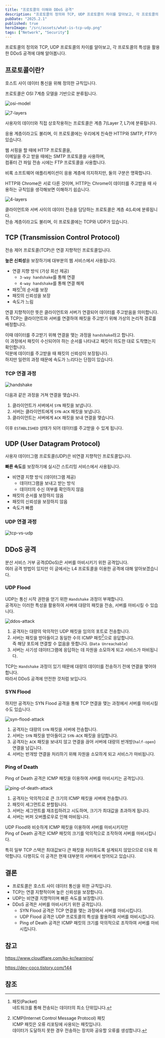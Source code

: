 ```yaml
---
title: "프로토콜의 이해와 DDoS 공격"
description: "프로토콜의 정의와 TCP, UDP 프로토콜의 차이를 알아보고, 각 프로토콜의 특성을 활용한 DDoS 공격에 대해 알아봅니다."
pubDate: "2025.2.1"
published: true
heroImage: "/src/assets/what-is-tcp-udp.png"
tags: ["Network", "Security"]
---
```


프로토콜의 정의와 TCP, UDP 프로토콜의 차이를 알아보고, 각 프로토콜의 특성을 활용한 DDoS 공격에 대해 알아봅니다.

## 프로토콜이란?

호스트 사이 데이터 통신을 위해 정의한 규칙입니다.

프로토콜은 OSI 7계층 모델을 기반으로 분류됩니다.

![osi-model](https://cf-assets.www.cloudflare.com/slt3lc6tev37/6ZH2Etm3LlFHTgmkjLmkxp/59ff240fb3ebdc7794ffaa6e1d69b7c2/osi_model_7_layers.png)

![7-layers](https://cf-assets.www.cloudflare.com/slt3lc6tev37/2rcDKpr4WLqoyAZ7GDKkyJ/7cab96402de7ac5465b86e617da3da4e/osi_model_application_layer_7.png)

사용자의 데이터와 직접 상호작용하는 프로토콜은 계층 7(Layer 7, L7)에 분류됩니다.

응용 계층이라고도 불리며, 이 프로토콜에는 우리에게 친숙한 HTTP와 SMTP, FTP가 있습니다.

웹 서핑을 할 때에 HTTP 프로토콜을,<br/>
이메일을 주고 받을 때에는 SMTP 프로토콜을 사용하며,<br/>
컴퓨터 간 파일 전송 시에는 FTP 프로토콜을 사용합니다.

비록 소프트웨어 애플리케이션이 응용 계층에 의지하지만, 둘의 구분은 명확합니다.

HTTP와 Chrome은 서로 다른 것이며, HTTP는 Chrome이 데이터를 주고받을 때 사용하는 규칙임을 생각해보면 이해하기 쉽습니다.

![4-layers](https://cf-assets.www.cloudflare.com/slt3lc6tev37/3OlO75NcADGL3SmEADFDqd/723b8c7639c4e2e6b4febcbe7fd36e0e/osi_model_transport_layer_4.png)

클라이언트와 서버 사이의 데이터 전송을 담당하는 프로토콜은 계층 4(L4)에 분류됩니다.<br/>
전송 계층이라고도 불리며, 이 프로토콜에는 TCP와 UDP가 있습니다.

## TCP (Transmission Control Protocol)

전송 제어 프로토콜(TCP)은 연결 지향적인 프로토콜입니다.

**높은 신뢰성**을 보장하기에 대부분의 웹 서비스에서 사용됩니다.

- 연결 지향 방식 (가상 회선 제공)
    - `3-way handshake`를 통해 연결
    - `4-way handshake`를 통해 연결 해제
- 패킷[^1]의 순서를 보장
- 패킷의 신뢰성을 보장
- 속도가 느림

연결 지향적이란 뜻은 클라이언트와 서버가 연결되어 데이터를 주고받음을 의미합니다.<br/>
즉 TCP는 클라이언트와 서버를 연결하여 패킷을 주고받기 위해 가상의 논리적 경로를 배정합니다.

이때 데이터를 주고받기 위해 연결을 맺는 과정을 `handshake`라고 합니다.<br/>
이 과정에서 패킷이 수신되어야 하는 순서를 나타내고 패킷이 의도한 대로 도착했는지 확인합니다.<br/>
덕분에 데이터를 주고받을 때 패킷의 신뢰성이 보장됩니다.<br/>
하지만 일련의 과정 때문에 속도가 느리다는 단점이 있습니다.

### TCP 연결 과정

![handshake](https://www.cloudflare.com/img/learning/cdn/tls-ssl/tcp-handshake-diagram.png)

다음과 같은 과정을 거쳐 연결을 맺습니다.

1. 클라이언트가 서버에서 `SYN` 패킷을 보냅니다.
2. 서버는 클라이언트에게 `SYN-ACK` 패킷을 보냅니다.
3. 클라이언트는 서버에게 `ACK` 패킷을 보내 연결을 맺습니다.

이후 `ESTABLISHED` 상태가 되어 데이터를 주고받을 수 있게 됩니다.

## UDP (User Datagram Protocol)

사용자 데이터그램 프로토콜(UDP)은 비연결 지향적인 프로토콜입니다.

**빠른 속도**를 보장하기에 실시간 스트리밍 서비스에서 사용됩니다.

- 비연결 지향 방식 (데이터그램 제공)
    - 데이터그램을 보내고 받는 방식
    - 데이터의 수신 여부를 확인하지 않음
- 패킷의 순서를 보장하지 않음
- 패킷의 신뢰성을 보장하지 않음
- 속도가 빠름

### UDP 연결 과정

![tcp-vs-udp](https://www.cloudflare.com/img/learning/ddos/glossary/user-datagram-protocol-udp/tcp-vs-udp.svg)

## DDoS 공격

분산 서비스 거부 공격(DDoS)은 서버를 마비시키기 위한 공격입니다.<br/>
여러 공격 방법이 있지만 이 글에서는 L4 프로토콜을 이용한 공격에 대해 알아보겠습니다.

### UDP Flood

UDP는 통신 시작 권한을 얻기 위한 `Handshake` 과정이 부재합니다.<br/>
공격자는 이러한 특성을 활용하여 서버에 대량의 패킷을 전송, 서버를 마비시킬 수 있습니다.

![ddos-attack](https://www.cloudflare.com/img/learning/ddos/udp-flood-ddos-attack/udp-flood-attack-ddos-attack-diagram.png)
1. 공격자는 대량의 악의적인 UDP 패킷을 임의의 포트로 전송합니다.
2. 서버는 패킷을 받아들이고 동일한 수의 ICMP 패킷[^2]으로 응답합니다.<br/>
즉 해당 포트에 연결할 수 없음을 뜻합니다. (`Data Unreachable`)
3. 서버는 사기성 데이터그램에 응답하는 데 자원을 소모하게 되고 서비스가 마비됩니다.

TCP는 `Handshake` 과정이 있기 때문에 대량의 데이터를 전송하기 전에 연결을 맺어야 합니다.<br/>
따라서 DDoS 공격에 안전한 것처럼 보입니다.

### SYN Flood

하지만 공격자는 SYN Flood 공격을 통해 TCP 연결을 맺는 과정에서 서버를 마비시킬 수도 있습니다.<br/>

![syn-flood-attack](https://www.cloudflare.com/img/learning/ddos/syn-flood-ddos-attack/syn-flood-attack-ddos-attack-diagram-2.png)
1. 공격자는 대량의 `SYN` 패킷을 서버에 전송합니다.
2. 서버는 `SYN` 패킷을 받아들이고 `SYN-ACK` 패킷을 응답합니다.
3. 공격자는 `ACK` 패킷을 보내지 않고 연결을 끊어 서버에 대량의 반개방(`half-open`) 연결을 남깁니다.
4. 서버는 반개방 연결을 처리하기 위해 자원을 소모하게 되고 서비스가 마비됩니다.

### Ping of Death

Ping of Death 공격은 ICMP 패킷을 이용하여 서버를 마비시키는 공격입니다.<br/>

![ping-of-death-attack](../../assets/ping-of-death-ddos-attack-diagram.png)

1. 공격자는 악의적으로 큰 크기의 ICMP 패킷을 서버에 전송합니다.
2. 패킷이 세그먼트로 분할됩니다.
3. 서버는 세그먼트를 재조립하려고 시도하며, 크기가 최대값을 초과하게 됩니다.
4. 서버는 버퍼 오버플로우로 인해 마비됩니다.

UDP Flood와 비슷하게 ICMP 패킷을 이용하여 서버를 마비시키지만<br/>
Ping of Death 공격은 ICMP 패킷의 크기를 악의적으로 조작하여 서버를 마비시킵니다.

특히 일부 TCP 스택은 최대값보다 큰 패킷을 처리하도록 설계되지 않았으므로 더욱 취약합니다.
다행히도 이 공격은 현재 대부분의 서버에서 방어되고 있습니다.

## 결론

- 프로토콜은 호스트 사이 데이터 통신을 위한 규칙입니다.
- TCP는 연결 지향적이며 높은 신뢰성을 보장합니다.
- UDP는 비연결 지향적이며 빠른 속도를 보장합니다.
- DDoS 공격은 서버를 마비시키기 위한 공격입니다.
    - SYN Flood 공격은 TCP 연결을 맺는 과정에서 서버를 마비시킵니다.
    - UDP Flood 공격은 UDP 프로토콜의 특성을 활용하여 서버를 마비시킵니다.
    - Ping of Death 공격은 ICMP 패킷의 크기를 악의적으로 조작하여 서버를 마비시킵니다.

## 참고

https://www.cloudflare.com/ko-kr/learning/

https://dev-coco.tistory.com/144

## 참조
[^1]: 패킷(Packet)<br/>
네트워크를 통해 전송되는 데이터의 최소 단위입니다.

[^2]: ICMP(Internet Control Message Protocol) 패킷<br/>
ICMP 패킷은 오류 리포팅에 사용되는 패킷입니다.<br/>
데이터가 도달하지 못한 경우 전송하는 장치와 공유할 오류를 생성합니다.


